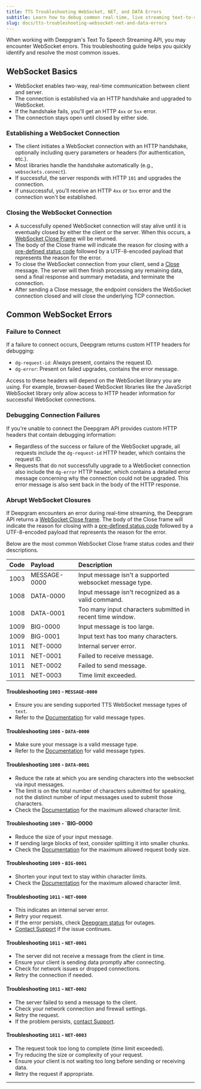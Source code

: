 ```yaml
---
title: TTS Troubleshooting WebSocket, NET, and DATA Errors
subtitle: Learn how to debug common real-time, live streaming text-to-speech errors.
slug: docs/tts-troubleshooting-websocket-net-and-data-errors
---
```


When working with Deepgram's Text To Speech Streaming API, you may encounter WebSocket errors. This troubleshooting guide helps you quickly identify and resolve the most common issues.

## WebSocket Basics

- WebSocket enables two-way, real-time communication between client and server.
- The connection is established via an HTTP handshake and upgraded to WebSocket.
- If the handshake fails, you'll get an HTTP `4xx` or `5xx` error.
- The connection stays open until closed by either side.

### Establishing a WebSocket Connection

- The client initiates a WebSocket connection with an HTTP handshake, optionally including query parameters or headers (for authentication, etc.).
- Most libraries handle the handshake automatically (e.g., `websockets.connect`).
- If successful, the server responds with HTTP `101` and upgrades the connection.
- If unsuccessful, you'll receive an HTTP `4xx` or `5xx` error and the connection won't be established.

### Closing the WebSocket Connection

- A successfully opened WebSocket connection will stay alive until it is eventually closed by either the client or the server. When this occurs, a [WebSocket Close Frame](https://tools.ietf.org/html/rfc6455#section-5.5.1) will be returned.
- The body of the Close frame will indicate the reason for closing with a [pre-defined status code](https://tools.ietf.org/html/rfc6455#section-7.4.1) followed by a UTF-8-encoded payload that represents the reason for the error.
- To close the WebSocket connection from your client, send a [Close](/docs/tts-ws-close) message. The server will then finish processing any remaining data, send a final response and summary metadata, and terminate the connection.
- After sending a Close message, the endpoint considers the WebSocket connection closed and will close the underlying TCP connection.


## Common WebSocket Errors

### Failure to Connect

If a failure to connect occurs, Deepgram returns custom HTTP headers for debugging:
  - `dg-request-id`: Always present, contains the request ID.
  - `dg-error`: Present on failed upgrades, contains the error message.

<Info>
  Access to these headers will depend on the WebSocket library you are using. For example, browser-based WebSocket libraries like the JavaScript WebSocket library only allow access to HTTP header information for successful WebSocket connections.
</Info>

### Debugging Connection Failures

If you're unable to connect the Deepgram API provides custom HTTP headers that contain debugging information:

* Regardless of the success or failure of the WebSocket upgrade, all requests include the `dg-request-id` HTTP header, which contains the request ID.
* Requests that do not successfully upgrade to a WebSocket connection also include the `dg-error` HTTP header, which contains a detailed error message concerning why the connection could not be upgraded. This error message is also sent back in the body of the HTTP response.

### Abrupt WebSocket Closures

If Deepgram encounters an error during real-time streaming, the Deepgram API returns a [WebSocket Close frame](https://www.rfc-editor.org/rfc/rfc6455#section-5.5.1). The body of the Close frame will indicate the reason for closing with a [pre-defined status code](https://tools.ietf.org/html/rfc6455#section-7.4.1) followed by a UTF-8-encoded payload that represents the reason for the error.

Below are the most common WebSocket Close frame status codes and their descriptions.

| Code | Payload      | Description                                             |
| :--- | :----------- | :------------------------------------------------------ |
| 1003 | MESSAGE-0000 | Input message isn't a supported websocket message type. |
| 1008 | DATA-0000    | Input message isn't recognized as a valid command.      |
| 1008 | DATA-0001    | Too many input characters submitted in recent time window.      |
| 1009 | BIG-0000     | Input message is too large.                             |
| 1009 | BIG-0001     | Input text has too many characters.                     |
| 1011 | NET-0000     | Internal server error.                                  |
| 1011 | NET-0001     | Failed to receive message.                              |
| 1011 | NET-0002     | Failed to send message.                                 |
| 1011 | NET-0003     | Time limit exceeded.                                    |


#### Troubleshooting `1003` - `MESSAGE-0000`
- Ensure you are sending supported TTS WebSocket message types of `text`.
- Refer to the [Documentation](/reference/text-to-speech-api/speak-streaming) for valid message types.

#### Troubleshooting `1008` - `DATA-0000`
- Make sure your message is a valid message type.
- Refer to the [Documentation](/reference/text-to-speech-api/speak-streaming) for valid message types.

#### Troubleshooting `1008` - `DATA-0001`
- Reduce the rate at which you are sending characters into the websocket via input messages.
- The limit is on the total number of characters submitted for speaking, not the distinct number of input messages used to submit those characters.
- Check the [Documentation](/docs/errors#413-input-text-exceeded-character-limit) for the maximum allowed character limit.

#### Troubleshooting `1009` - `BIG-0000
- Reduce the size of your input message.
- If sending large blocks of text, consider splitting it into smaller chunks.
- Check the [Documentation](/docs/errors#413-request-body-exceeded-2mb) for the maximum allowed request body size.

#### Troubleshooting `1009` - `BIG-0001`
- Shorten your input text to stay within character limits.
- Check the [Documentation](/docs/errors#413-input-text-exceeded-character-limit) for the maximum allowed character limit.

#### Troubleshooting `1011` - `NET-0000`
- This indicates an internal server error.
- Retry your request.
- If the error persists, check [Deepgram status](https://status.deepgram.com/) for outages.
- [Contact Support](/docs/support) if the issue continues.

#### Troubleshooting `1011` - `NET-0001`
- The server did not receive a message from the client in time.
- Ensure your client is sending data promptly after connecting.
- Check for network issues or dropped connections.
- Retry the connection if needed.

#### Troubleshooting `1011` - `NET-0002`
- The server failed to send a message to the client.
- Check your network connection and firewall settings.
- Retry the request.
- If the problem persists, [contact Support](/docs/support).

#### Troubleshooting `1011` - `NET-0003`
- The request took too long to complete (time limit exceeded).
- Try reducing the size or complexity of your request.
- Ensure your client is not waiting too long before sending or receiving data.
- Retry the request if appropriate.

***
